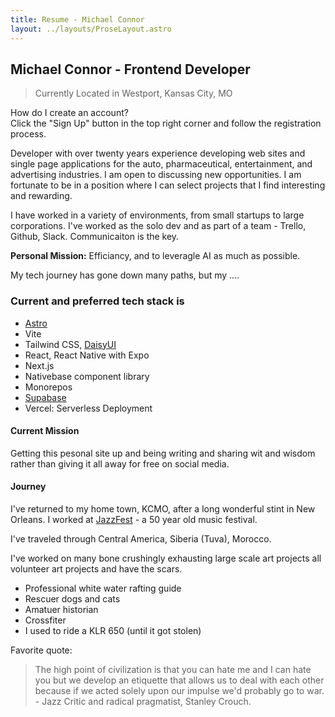 ```yaml
---
title: Resume - Michael Connor
layout: ../layouts/ProseLayout.astro
---
```


## Michael Connor - Frontend Developer

> Currently Located in Westport, Kansas City, MO

<div tabindex="0" class="collapse border border-base-300 bg-base-100">
  <div class="collapse-title font-semibold">How do I create an account?</div>
  <div class="collapse-content text-sm">
    Click the "Sign Up" button in the top right corner and follow the
    registration process.
  </div>
</div>

Developer with over twenty years experience developing web sites and single page applications for the auto, pharmaceutical, entertainment, and advertising industries. I am open to discussing new opportunities. I am fortunate to be in a position where I can select projects that I find interesting and rewarding.

I have worked in a variety of environments, from small startups to large corporations. I've worked as the solo dev and as part of a team - Trello, Github, Slack. Communicaiton is the key.

**Personal Mission:** Efficiancy, and to leveragle AI as much as possible.

My tech journey has gone down many paths, but my ....

### Current and preferred tech stack is

- [Astro][astro]
- Vite
- Tailwind CSS, [DaisyUI][daisyui]
- React, React Native with Expo
- Next.js
- Nativebase component library
- Monorepos
- [Supabase][supabase]
- Vercel: Serverless Deployment

#### Current Mission

Getting this pesonal site up and being writing and sharing wit and wisdom rather than giving it all away for free on social media.

#### Journey

I've returned to my home town, KCMO, after a long wonderful stint in New Orleans. I worked at [JazzFest](https://www.nojazzfest.com/) - a 50 year old music festival.

I've traveled through Central America, Siberia (Tuva), Morocco.

I've worked on many bone crushingly exhausting large scale art projects all volunteer art projects and have the scars.

- Professional white water rafting guide
- Rescuer dogs and cats
- Amatuer historian
- Crossfiter
- I used to ride a KLR 650 (until it got stolen)

Favorite quote:

> The high point of civilization is that you can hate me and I can hate you but we develop an etiquette that allows us to deal with each other because if we acted solely upon our impulse we'd probably go to war. - Jazz Critic and radical pragmatist, Stanley Crouch.

[github-link]: https://github.com/mconnor
[wine-store]: https://hooks-wine-store.mconnor.now.sh/
[hooks-wine-store]: https://hooks-wine-store.mconnor.now.sh/
[adchoices]: https://youradchoices.com/
[vpaid]: https://www.iab.com/guidelines/digital-video-player-ad-interface-definition-vpaid-2-0/
[vast]: https://www.iab.com/guidelines/digital-video-ad-serving-template-vast-3-0/
[astro]: https://astro.build/
[daisyui]: https://daisyui.com/
[supabase]: https://supabase.com/
